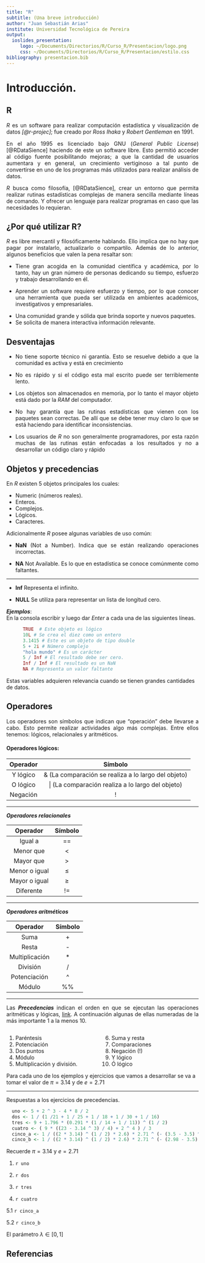 ```yaml
---
title: "R"
subtitle: (Una breve introducción)
author: "Juan Sebastián Arias"
institute: Universidad Tecnológica de Pereira
output:
  ioslides_presentation:
     logo: ~/Documents/Directorios/R/Curso_R/Presentacion/logo.png
     css: ~/Documents/Directorios/R/Curso_R/Presentacion/estilo.css
bibliography: presentacion.bib
---
```


# Introducción. 

## R {.build}

<p align="justify">
*R* es un software para realizar computación estadística y visualización de datos *_[@r-projec]_*; fue creado por *Ross Ihaka* y *Robert Gentleman* en 1991. 
</p>

<p align="justify">
En el año  1995 es licenciado bajo GNU (*General Public License*) [@RDataSience] haciendo de este un software libre. Esto permitió acceder al código fuente posibilitando mejoras; a que la cantidad de usuarios aumentara y en general,  un crecimiento vertiginoso a tal punto de convertirse en uno de los programas más utilizados para realizar análisis de datos. 
</p>

<p align="justify">
*R* busca como filosofía, [@RDataSience], crear un entorno que permita realizar rutinas estadísticas complejas de manera sencilla mediante líneas de comando. Y ofrecer un lenguaje para realizar programas en caso que las necesidades lo requieran.
</p>

## ¿Por qué utilizar R? {#future-steps .emphasized}
<p align="justify">
*R*  es libre mercantil y filosóficamente hablando. Ello implica que no hay que pagar por instalarlo, actualizarlo o compartilo. Además de lo anterior, algunos beneficios que valen la pena resaltar son:
</p>


- <p align="justify"> Tiene gran acogida en la comunidad científica y académica, por lo tanto, hay un gran número de personas dedicando su tiempo, esfuerzo y trabajo desarrollando en él.</p>
- <p align="justify"> Aprender un software requiere esfuerzo y tiempo, por lo que conocer una herramienta que pueda ser utilizada en ambientes académicos, investigativos y empresariales.</p>
- Una comunidad grande y sólida que brinda soporte y nuevos paquetes. 
- Se solicita de manera interactiva información relevante. 

## Desventajas
- <p align="justify"> No tiene soporte técnico ni garantía. Esto se resuelve debido a que la comunidad es activa y está en crecimiento</p>
- <p align="justify"> No es rápido y si el código esta mal escrito puede ser terriblemente lento.</p>
- <p align="justify"> Los objetos son almacenados en memoria, por lo tanto el mayor objeto está dado por la *RAM* del computador.</p>
- <p align="justify">No hay garantía que las rutinas estadísticas que vienen con los paquetes sean correctas. De allí que se debe tener muy claro lo que se está haciendo para identificar inconsistencias. </p>
- <p align="justify"> Los usuarios de *R* no son generalmente programadores, por esta razón muchas de las rutinas están enfocadas a los resultados y no a desarrollar un código claro y rápido</p>


## Objetos y precedencias 
<p align="justify">
En *R* existen 5 objetos principales los cuales: 
</p>
- Numeric (números reales).
- Enteros.
- Complejos.
- Lógicos.
- Caracteres.

Adicionalmente *R* posee algunas variables de uso común:

- <p align="justify"> **NaN** (Not a Number). Indica que se están realizando operaciones incorrectas. </p>

- <p align="justify"> **NA** Not Available. Es lo que en estadística se conoce comúnmente como faltantes. 
</p>

***
- <p align="justify"> **Inf** Representa el infinito. </p>
- <p align="justify"> **NULL** Se utiliza para representar un lista de longitud cero. </p>

***Ejemplos***:
<div align="justify">
En la consola escribir y luego dar _Enter_ a cada una de las siguientes líneas.
  <p align="center">
```r
      TRUE  # Este objeto es lógico
      10L # Se crea el diez como un entero
      3.1415 # Este es un objeto de tipo double
      5 + 2i # Número complejo
      "hola mundo" # Es un carácter
      5 / Inf # El resultado debe ser cero.
      Inf / Inf # El resultado es un NaN
      NA # Representa un valor faltante
```
  </p>
Estas variables adquieren relevancia cuando se tienen grandes cantidades de datos.
</div>


## Operadores
<p align="justify">
Los operadores son símbolos que indican que "operación" debe llevarse a cabo. Esto permite realizar actividades algo más complejas. Entre ellos tenemos: lógicos, relacionales y aritméticos.
</p>

#### Operadores lógicos:
<p align="center">
 Operador | Símbolo
 :---------:|:--------:
 Y lógico | &  (La comparación se realiza a lo largo del objeto)
 O lógico |  \|  (La comparación realiza a lo largo del objeto)
 Negación | !
</p>

***
***Operadores relacionales ***
<p align="center">
 Operador | Símbolo
 :---------:|:--------:
 Igual a  | ==
 Menor que| <
 Mayor que| >
 Menor o igual | $\leq$
 Mayor o igual | $\geq$
 Diferente | !=
</p>

***
***Operadores aritméticos ***
<p align="center">
 Operador | Símbolo
 :---------:|:--------:
 Suma  | +
 Resta| -
 Multiplicación| *
 División | /
 Potenciación| ^
 Módulo | %%
</p>

***
<p align="justify"> 
Las ***Precedencias*** indican el orden en que se ejecutan las operaciones aritméticas y lógicas, [link](https://www.nytimes.com/2019/08/02/science/math-equation-pedmas-bemdas-bedmas.html?smtyp=cur&smid=tw-nytimes). A continuación algunas de ellas numeradas de la más importante 1 a la menos 10. 
</p>

<div style="float: left; width: 50%;">
 1. Paréntesis
 2. Potenciación
 3. Dos puntos
 4. Módulo
 5. Multiplicación y división.
</div>

<div style="float: left; width: 50%;">
  <ol start="6">
    <li> Suma y resta </li>
    <li> Comparaciones </li> 
    <li> Negación (!) </li>
    <li> Y lógico </li>
    <li> Ó lógico </li>
  </ol>
</div>

<div align="justify">
Para cada uno de los ejemplos y ejercicios que vamos a desarrollar se va a tomar el valor de $\pi = 3.14$ y de $e = 2.71$
</div>

***
Respuestas a los ejercicios de precedencias.
```r
  uno <- 5 + 2 ^ 3 - 4 * 8 / 2
  dos <- 1 / (1 /21 + 1 / 25 + 1 / 18 + 1 / 30 + 1 / 16)
  tres <- 9 + 1.796 * (0.291 * (1 / 14 + 1 / 11)) ^ (1 / 2)
  cuatro <- ( 9 * ((23 - 3.14 ^ 3) / 4) + 2 ^ 4 ) / 3
  cinco_a <- 1 / ((2 * 3.14) ^ (1 / 2) * 2.6) * 2.71 ^ (- (3.5 - 3.5) ^ 2 / (2 * 2.6 ^ 2))
  cinco_b <- 1 / ((2 * 3.14) ^ (1 / 2) * 2.6) * 2.71 ^ (- (2.98 - 3.5) ^ 2 / (2 * 2.6 ^ 2))
```
 
Recuerde $\pi = 3.14$ y  $e = 2.71$ 

1. `r uno `

2.  `r dos `

3.  `r tres`

4.  `r cuatro`

5.1 `r cinco_a`

5.2  `r cinco_b`


El parámetro $\lambda \in [0, 1]$

</div>



## Referencias



